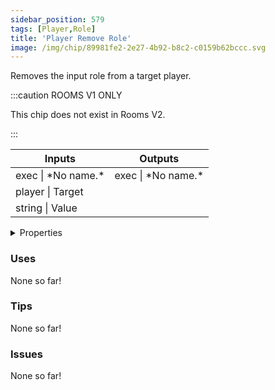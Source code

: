 ```yaml
---
sidebar_position: 579
tags: [Player,Role]
title: 'Player Remove Role'
image: /img/chip/89981fe2-2e27-4b92-b8c2-c0159b62bccc.svg
---
```


Removes the input role from a target player.

:::caution ROOMS V1 ONLY
    
This chip does not exist in Rooms V2.

:::


<IChip uuid="89981fe2-2e27-4b92-b8c2-c0159b62bccc"/>

<table><thead><tr><th>Inputs</th><th>Outputs</th></tr></thead><tbody><tr><td>exec | *No name.*</td><td>exec | *No name.*</td></tr><tr><td>player | Target</td><td /></tr><tr><td>string | Value</td><td /></tr></tbody></table>

<details>
  <summary>Properties</summary>
  <div>
    <div>
    <table>
      <tbody>
        <tr>
          <td>Is beta required?</td>
          <td>No</td>
        </tr>
        <tr>
          <td>Is chip a trolling risk?</td>
          <td>No</td>
        </tr>
        <tr>
          <td>Is chip a role assignment risk?</td>
          <td>Yes</td>
        </tr>
        <tr>
          <td>Chip UUID</td>
          <td>89981fe2-2e27-4b92-b8c2-c0159b62bccc</td>
        </tr>
        <tr>
          <td>Room availability</td>
          <td>Rooms V1 only</td>
        </tr>
      </tbody>
    </table>
    </div>
  </div>
</details>

### Uses

None so far!

### Tips

None so far!

### Issues

None so far!